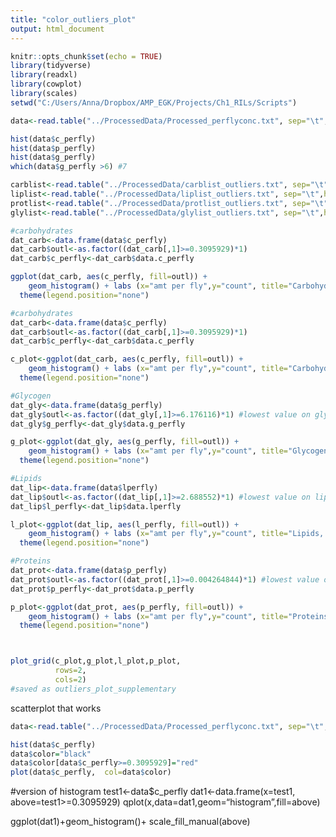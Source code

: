 ---
title: "color_outliers_plot"
output: html_document
---

```{r setup, include=FALSE}
knitr::opts_chunk$set(echo = TRUE)
library(tidyverse)
library(readxl)
library(cowplot)
library(scales)
setwd("C:/Users/Anna/Dropbox/AMP_EGK/Projects/Ch1_RILs/Scripts")
```

```{r}
data<-read.table("../ProcessedData/Processed_perflyconc.txt", sep="\t",header=TRUE,stringsAsFactors=FALSE)

hist(data$c_perfly)
hist(data$p_perfly)
hist(data$g_perfly)
which(data$g_perfly >6) #7

carblist<-read.table("../ProcessedData/carblist_outliers.txt", sep="\t",header=TRUE,stringsAsFactors=FALSE)
liplist<-read.table("../ProcessedData/liplist_outliers.txt", sep="\t",header=TRUE,stringsAsFactors=FALSE)
protlist<-read.table("../ProcessedData/protlist_outliers.txt", sep="\t",header=TRUE,stringsAsFactors=FALSE)
glylist<-read.table("../ProcessedData/glylist_outliers.txt", sep="\t",header=TRUE,stringsAsFactors=FALSE)

```

```{r}
#carbohydrates
dat_carb<-data.frame(data$c_perfly)
dat_carb$outl<-as.factor((dat_carb[,1]>=0.3095929)*1)
dat_carb$c_perfly<-dat_carb$data.c_perfly

ggplot(dat_carb, aes(c_perfly, fill=outl)) + 
    geom_histogram() + labs (x="amt per fly",y="count", title="Carbohydrates, outliers red") + scale_fill_manual(name = "c_perfly", values=c("grey50","red"))+
  theme(legend.position="none")

#carbohydrates
dat_carb<-data.frame(data$c_perfly)
dat_carb$outl<-as.factor((dat_carb[,1]>=0.3095929)*1)
dat_carb$c_perfly<-dat_carb$data.c_perfly

c_plot<-ggplot(dat_carb, aes(c_perfly, fill=outl)) + 
    geom_histogram() + labs (x="amt per fly",y="count", title="Carbohydrates, outliers red") + scale_fill_manual(name = "c_perfly", values=c("grey50","red"))+
  theme(legend.position="none")

#Glycogen
dat_gly<-data.frame(data$g_perfly)
dat_gly$outl<-as.factor((dat_gly[,1]>=6.176116)*1) #lowest value on gly outliers list
dat_gly$g_perfly<-dat_gly$data.g_perfly

g_plot<-ggplot(dat_gly, aes(g_perfly, fill=outl)) + 
    geom_histogram() + labs (x="amt per fly",y="count", title="Glycogen, outliers red") + scale_fill_manual(name = "g_perfly", values=c("grey50","red"))+
  theme(legend.position="none")

#Lipids
dat_lip<-data.frame(data$lperfly)
dat_lip$outl<-as.factor((dat_lip[,1]>=2.688552)*1) #lowest value on lip outliers list
dat_lip$l_perfly<-dat_lip$data.lperfly

l_plot<-ggplot(dat_lip, aes(l_perfly, fill=outl)) + 
    geom_histogram() + labs (x="amt per fly",y="count", title="Lipids, outliers red") + scale_fill_manual(name = "l_perfly", values=c("grey50","red"))+
  theme(legend.position="none")

#Proteins
dat_prot<-data.frame(data$p_perfly)
dat_prot$outl<-as.factor((dat_prot[,1]>=0.004264844)*1) #lowest value on prot outliers list
dat_prot$p_perfly<-dat_prot$data.p_perfly

p_plot<-ggplot(dat_prot, aes(p_perfly, fill=outl)) + 
    geom_histogram() + labs (x="amt per fly",y="count", title="Proteins, outliers red") + scale_fill_manual(name = "p_perfly", values=c("grey50","red"))+
  theme(legend.position="none")



plot_grid(c_plot,g_plot,l_plot,p_plot,
          rows=2,
          cols=2)
#saved as outliers_plot_supplementary
```



scatterplot that works
```{r , echo=FALSE}
data<-read.table("../ProcessedData/Processed_perflyconc.txt", sep="\t",header=TRUE,stringsAsFactors=FALSE)

hist(data$c_perfly)
data$color="black"
data$color[data$c_perfly>=0.3095929]="red"
plot(data$c_perfly,  col=data$color)
```
#version of histogram
test1<-data$c_perfly
dat1<-data.frame(x=test1, above=test1>=0.3095929)
qplot(x,data=dat1,geom="histogram",fill=above)

ggplot(dat1)+geom_histogram()+ scale_fill_manual(above)
